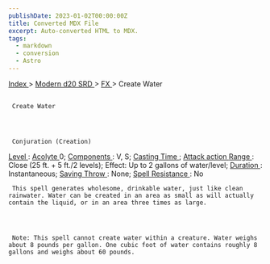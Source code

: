 ```yaml
---
publishDate: 2023-01-02T00:00:00Z
title: Converted MDX File
excerpt: Auto-converted HTML to MDX.
tags:
  - markdown
  - conversion
  - Astro
---
```







[
      Index
     ](-index)
     >
     [
      Modern d20 SRD
     ](modern-d20-srd-index)
     >
     [
      FX
     ](modern-d20-srd-fx-index)
     > Create Water
    





## 
     Create Water
    



     Conjuration (Creation)
    



[
      Level
     ](modern-d20-srd-fx-level)
     :
     [
      Acolyte
     ](modern-d20-srd-classes-advanced-acolyte)
     0;
     [
      Components
     ](modern-d20-srd-fx-components)
     : V, S;
     [
      Casting Time
     ](modern-d20-srd-fx-casting-time)
     ;
     [
      Attack action
     ](modern-d20-srd-combat-attack-actions)
[
      Range
     ](modern-d20-srd-fx-range)
     : Close (25 ft. + 5 ft./2 levels); Effect: Up to 2 gallons of water/level;
     [
      Duration
     ](modern-d20-srd-fx-duration)
     :  Instantaneous;
     [
      Saving Throw
     ](modern-d20-srd-basics-saving-throws)
     : None;
     [
      Spell Resistance
     ](modern-d20-srd-special-abilities-spell-resistance)
     : No
    



     This spell generates wholesome, drinkable water, just like clean rainwater. Water can be created in an area as small as will actually contain the liquid, or in an area three times as large.
    



     Note: This spell cannot create water within a creature. Water weighs about 8 pounds per gallon. One cubic foot of water contains roughly 8 gallons and weighs about 60 pounds.
    




